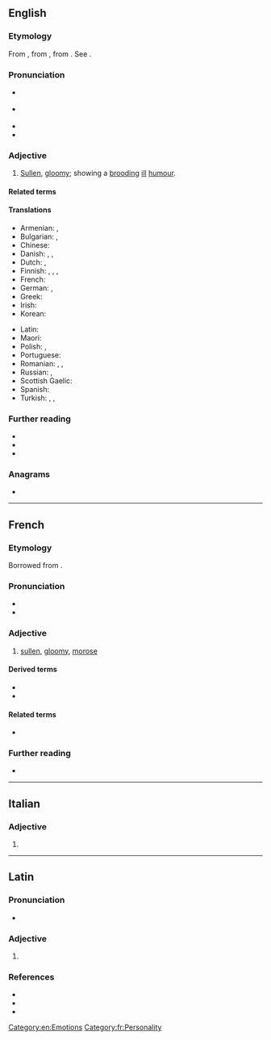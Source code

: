 ==English==

===Etymology===
From {{der|en|fr|morose}}, from {{der|en|la|mōrōsus|t=particular, scrupulous, fastidious, self-willed, wayward, capricious, fretful, peevish}}, from {{m|la|mōs|t=way, custom, habit, self-will}}. See {{m|en|moral}}.

===Pronunciation===
* {{a|RP}} {{IPA|en|/məˈɹəʊs/}}
* {{a|GA}} {{IPA|en|/məˈɹoʊs/}}
* {{audio|en|en-us-morose.ogg|Audio (US)}}
* {{rhymes|en|əʊs|oʊs|s=2}}

===Adjective===
{{en-adj|more|er}}

# [[sullen|Sullen]], [[gloomy]]; showing a [[brood|brooding]] [[ill]] [[humour]].
#: {{syn|en|melancholy|sulky|crabby|glum|grouchy|gruff|moody}}

====Related terms====
{{col3|en
|morosely
|moroseness
|morosity
}}

====Translations====
{{trans-top|sullen, gloomy; showing a brooding ill humour}}
* Armenian: {{t+|hy|մռայլ}}, {{t+|hy|խոժոռ}}
* Bulgarian: {{t+|bg|мрачен}}, {{t+|bg|навъсен}}
* Chinese: {{t|zh|郁闷}}
* Danish: {{t|da|melankolsk}}, {{t|da|sørgmodig}}, {{t|da|mismodig}}
* Dutch: {{t+|nl|nors}}, {{t+|nl|mismoedig}}
* Finnish: {{t+|fi|yrmeä}}, {{t|fi|näreä}}, {{t+|fi|äreä}}, {{t|fi|nyreä}}
* French: {{t+|fr|sombre}}
* German: {{t+|de|verdrießlich}}, {{t+|de|missmutig}}
* Greek: {{t+|el|σκυθρωπός}}
* Irish: {{t|ga|púiceach}}
* Korean: {{t+|ko|시무룩하다}}
{{trans-mid}}
* Latin: {{t|la|mōrōsus}}
* Maori: {{t|mi|haumāruru}}
* Polish: {{t+|pl|ponury|m}}, {{t+|pl|posępny|m}}
* Portuguese: {{t+|pt|taciturno}}
* Romanian: {{t+|ro|morocănos}}, {{t|ro|moros}}, {{t+|ro|ursuz}}
* Russian: {{t+|ru|угрю́мый}}, {{t+|ru|мра́чный}}
* Scottish Gaelic: {{t|gd|gruamach}}
* Spanish: {{t+|es|malhumorado}}
* Turkish: {{t+|tr|kederli}}, {{t+|tr|bunlu}}, {{t+|tr|hüzünlü}}
{{trans-bottom}}

===Further reading===
* {{R:Webster 1913}}
* {{R:Century 1911}}
* {{R:OneLook}}

===Anagrams===
* {{anagrams|en|a=emoors|Moores|Romeos|mooers|more so|moreso|roomes}}

[[Category:en:Emotions]]

----

==French==

===Etymology===
Borrowed from {{bor|fr|la|mōrōsus||peevish, wayward}}.

===Pronunciation===
* {{fr-IPA}}
* {{homophones|fr|moroses}}

===Adjective===
{{fr-adj}}

# [[sullen]], [[gloomy]], [[morose#English|morose]]

====Derived terms====
* {{l|fr|morosement}}
* {{l|fr|morosité}}

====Related terms====
* {{l|fr|mœurs}}

===Further reading===
* {{R:TLFi}}

[[Category:fr:Personality]]

----

==Italian==

===Adjective===
{{head|it|adjective form}}

# {{adj form of|it|moroso||f|p}}

----

==Latin==

===Pronunciation===
* {{la-IPA|mōrōse}}

===Adjective===
{{la-adj-form|mōrōse}}

# {{inflection of|la|mōrōsus||voc|m|s}}

===References===
* {{R:L&S}}
* {{R:Elementary Lewis}}
* {{R:Gaffiot}}